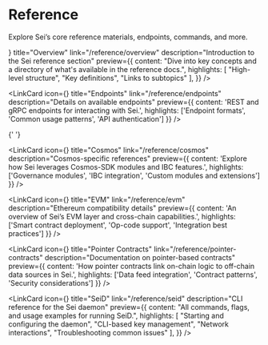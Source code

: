 
# Reference

Explore Sei’s core reference materials, endpoints, commands, and more.

<div className="grid grid-cols-1 md:grid-cols-3 gap-4 my-8">
  <LinkCard
    icon={<IconInfoSquare />}
    title="Overview"
    link="/reference/overview"
    description="Introduction to the Sei reference section"
    preview={{
      content: "Dive into key concepts and a directory of what's available in the reference docs.",
      highlights: [
        "High-level structure",
        "Key definitions",
        "Links to subtopics"
      ],
    }}
  />

<LinkCard
  icon={<IconLink />}
  title="Endpoints"
  link="/reference/endpoints"
  description="Details on available endpoints"
  preview={{
    content: 'REST and gRPC endpoints for interacting with Sei.',
    highlights: ['Endpoint formats', 'Common usage patterns', 'API authentication']
  }}
/>

{' '}

<LinkCard
  icon={<IconWorld />}
  title="Cosmos"
  link="/reference/cosmos"
  description="Cosmos-specific references"
  preview={{
    content: 'Explore how Sei leverages Cosmos-SDK modules and IBC features.',
    highlights: ['Governance modules', 'IBC integration', 'Custom modules and extensions']
  }}
/>

<LinkCard
  icon={<IconBrackets />}
  title="EVM"
  link="/reference/evm"
  description="Ethereum compatibility details"
  preview={{
    content: 'An overview of Sei’s EVM layer and cross-chain capabilities.',
    highlights: ['Smart contract deployment', 'Op-code support', 'Integration best practices']
  }}
/>

<LinkCard
  icon={<IconPointer />}
  title="Pointer Contracts"
  link="/reference/pointer-contracts"
  description="Documentation on pointer-based contracts"
  preview={{
    content: 'How pointer contracts link on-chain logic to off-chain data sources in Sei.',
    highlights: ['Data feed integration', 'Contract patterns', 'Security considerations']
  }}
/>

  <LinkCard
    icon={<IconTerminal />}
    title="SeiD"
    link="/reference/seid"
    description="CLI reference for the Sei daemon"
    preview={{
      content: "All commands, flags, and usage examples for running SeiD.",
      highlights: [
        "Starting and configuring the daemon",
        "CLI-based key management",
        "Network interactions",
        "Troubleshooting common issues"
      ],
    }}
  />
</div>
